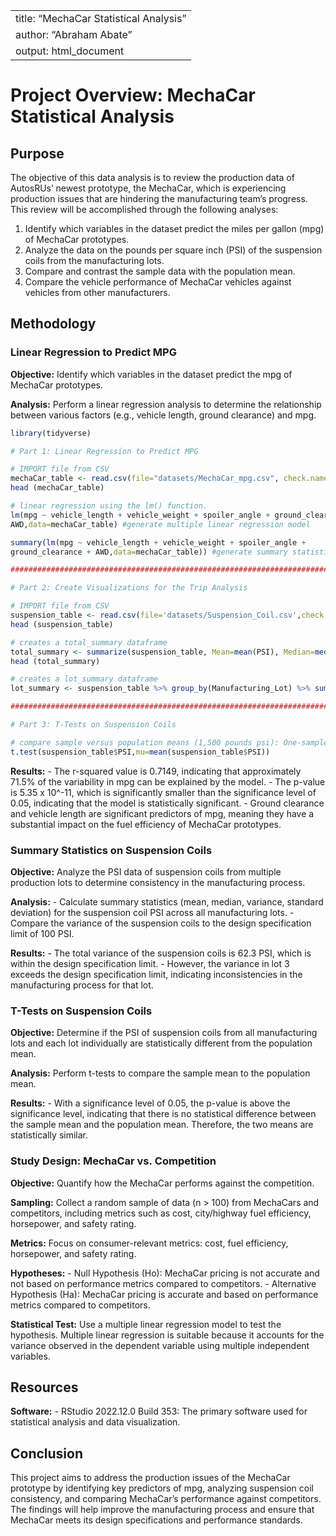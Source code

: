 
---
title: "MechaCar Statistical Analysis"
author: "Abraham Abate"
output: html_document
---

# Project Overview: MechaCar Statistical Analysis

## Purpose
The objective of this data analysis is to review the production data of AutosRUs’ newest prototype, the MechaCar, which is experiencing production issues that are hindering the manufacturing team's progress. This review will be accomplished through the following analyses:

1. Identify which variables in the dataset predict the miles per gallon (mpg) of MechaCar prototypes.
2. Analyze the data on the pounds per square inch (PSI) of the suspension coils from the manufacturing lots.
3. Compare and contrast the sample data with the population mean.
4. Compare the vehicle performance of MechaCar vehicles against vehicles from other manufacturers.

## Methodology

### Linear Regression to Predict MPG
**Objective:** Identify which variables in the dataset predict the mpg of MechaCar prototypes.

**Analysis:** Perform a linear regression analysis to determine the relationship between various factors (e.g., vehicle length, ground clearance) and mpg.

```r

library(tidyverse)

# Part 1: Linear Regression to Predict MPG

# IMPORT file from CSV 
mechaCar_table <- read.csv(file="datasets/MechaCar_mpg.csv", check.names=FALSE, stringsAsFactors=FALSE)
head (mechaCar_table)

# linear regression using the lm() function.
lm(mpg ~ vehicle_length + vehicle_weight + spoiler_angle + ground_clearance + 
AWD,data=mechaCar_table) #generate multiple linear regression model

summary(lm(mpg ~ vehicle_length + vehicle_weight + spoiler_angle + 
ground_clearance + AWD,data=mechaCar_table)) #generate summary statistics

######################################################################################

# Part 2: Create Visualizations for the Trip Analysis

# IMPORT file from CSV 
suspension_table <- read.csv(file='datasets/Suspension_Coil.csv',check.names=F,stringsAsFactors = F)
head (suspension_table)

# creates a total_summary dataframe
total_summary <- summarize(suspension_table, Mean=mean(PSI), Median=median(PSI),Variance=var(PSI),SD=sd(PSI), .groups = 'keep')  #create summary table
head (total_summary)

# creates a lot_summary dataframe
lot_summary <- suspension_table %>% group_by(Manufacturing_Lot) %>% summarize(Mean = mean(PSI),Median = median(PSI), Variance = var(PSI), SD = sd(PSI) , .groups = 'keep') 

#######################################################################################

# Part 3: T-Tests on Suspension Coils

# compare sample versus population means (1,500 pounds psi): One-sample t-test
t.test(suspension_table$PSI,mu=mean(suspension_table$PSI))   
```


**Results:**
- The r-squared value is 0.7149, indicating that approximately 71.5% of the variability in mpg can be explained by the model.
- The p-value is 5.35 x 10^-11, which is significantly smaller than the significance level of 0.05, indicating that the model is statistically significant.
- Ground clearance and vehicle length are significant predictors of mpg, meaning they have a substantial impact on the fuel efficiency of MechaCar prototypes.

### Summary Statistics on Suspension Coils
**Objective:** Analyze the PSI data of suspension coils from multiple production lots to determine consistency in the manufacturing process.

**Analysis:**
- Calculate summary statistics (mean, median, variance, standard deviation) for the suspension coil PSI across all manufacturing lots.
- Compare the variance of the suspension coils to the design specification limit of 100 PSI.

**Results:**
- The total variance of the suspension coils is 62.3 PSI, which is within the design specification limit.
- However, the variance in lot 3 exceeds the design specification limit, indicating inconsistencies in the manufacturing process for that lot.

### T-Tests on Suspension Coils
**Objective:** Determine if the PSI of suspension coils from all manufacturing lots and each lot individually are statistically different from the population mean.

**Analysis:** Perform t-tests to compare the sample mean to the population mean.

**Results:**
- With a significance level of 0.05, the p-value is above the significance level, indicating that there is no statistical difference between the sample mean and the population mean. Therefore, the two means are statistically similar.

### Study Design: MechaCar vs. Competition
**Objective:** Quantify how the MechaCar performs against the competition.

**Sampling:** Collect a random sample of data (n > 100) from MechaCars and competitors, including metrics such as cost, city/highway fuel efficiency, horsepower, and safety rating.

**Metrics:** Focus on consumer-relevant metrics: cost, fuel efficiency, horsepower, and safety rating.

**Hypotheses:**
- Null Hypothesis (Ho): MechaCar pricing is not accurate and not based on performance metrics compared to competitors.
- Alternative Hypothesis (Ha): MechaCar pricing is accurate and based on performance metrics compared to competitors.

**Statistical Test:** Use a multiple linear regression model to test the hypothesis. Multiple linear regression is suitable because it accounts for the variance observed in the dependent variable using multiple independent variables.

## Resources
**Software:**
- RStudio 2022.12.0 Build 353: The primary software used for statistical analysis and data visualization.

## Conclusion
This project aims to address the production issues of the MechaCar prototype by identifying key predictors of mpg, analyzing suspension coil consistency, and comparing MechaCar's performance against competitors. The findings will help improve the manufacturing process and ensure that MechaCar meets its design specifications and performance standards.

